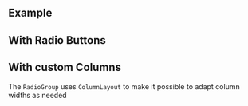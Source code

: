 ## Example

<LiveCodeEditor />

## With Radio Buttons

<LiveCodeEditor example="buttons" />

## With custom Columns

The `RadioGroup` uses `ColumnLayout` to make it possible to adapt column widths
as needed

<LiveCodeEditor example="customColumns" />
